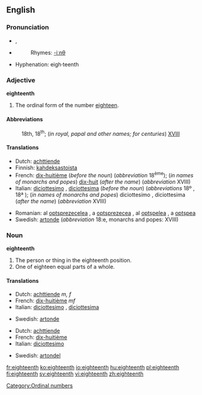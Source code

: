 ==English==

===Pronunciation===
*{{IPA|/ˌeɪˈtiːnθ/}}, {{SAMPA|/%eIti:nT/}}
*{{audio|en-us-eighteenth.ogg|Audio (US)}}
*:Rhymes: [[Rhymes:English:-iːnθ|-iːnθ]]
*Hyphenation: eigh·teenth

===Adjective===
'''eighteenth'''

# The ordinal form of the number [[eighteen]].

====Abbreviations====
:18th, 18<sup>th</sup>; (''in royal, papal and other names; for centuries'') [[XVIII]]

====Translations====
{{top}}
*Dutch: [[achttiende]]
*Finnish: [[kahdeksastoista]]
*French: [[dix-huitième]] (''before the noun'') (''abbreviation'' 18<sup>ème</sup>); (''in names of monarchs and popes'') [[dix-huit]] (''after the name'') (''abbreviation'' XVIII)
*Italian: [[diciottesimo]] {{m}}, [[diciottesima]] {{f}} (''before the noun'') (''abbreviations'' 18º {{m}}, 18ª {{f}}); (''in names of monarchs and popes'') diciottesimo {{m}}, diciottesima {{f}} (''after the name'') (''abbreviation'' XVIII)
{{mid}}
*Romanian: al [[optsprezecelea]] {{m}}, a [[optsprezecea]] {{f}}, al [[optşpelea]] {{italbrac|m, informal}}, a [[optşpea]] {{italbrac|f, informal}}
*Swedish: [[artonde]] (''abbreviation'' 18:e, monarchs and popes: XVIII)
{{bottom}}

===Noun===
'''eighteenth'''

# The person or thing in the eighteenth position.
# One of eighteen equal parts of a whole.

====Translations====
{{trans-top|The person or thing in the eighteenth position}}
*Dutch: [[achttiende]] ''m, f''
*French: [[dix-huitième]] ''mf''
*Italian: [[diciottesimo]] {{m}}, [[diciottesima]] {{f}}
{{trans-mid}}
*Swedish: [[artonde]]
{{trans-bottom}}

{{trans-top|One of eighteen equal parts of a whole}}
*Dutch: [[achttiende]] {{n}}
*French: [[dix-huitième]] {{m}}
*Italian: [[diciottesimo]] {{m}}
{{trans-mid}}
*Swedish: [[artondel]]
{{trans-bottom}}

[[Category:Ordinal numbers]]

[[fr:eighteenth]]
[[ko:eighteenth]]
[[io:eighteenth]]
[[hu:eighteenth]]
[[pl:eighteenth]]
[[fi:eighteenth]]
[[sv:eighteenth]]
[[vi:eighteenth]]
[[zh:eighteenth]]